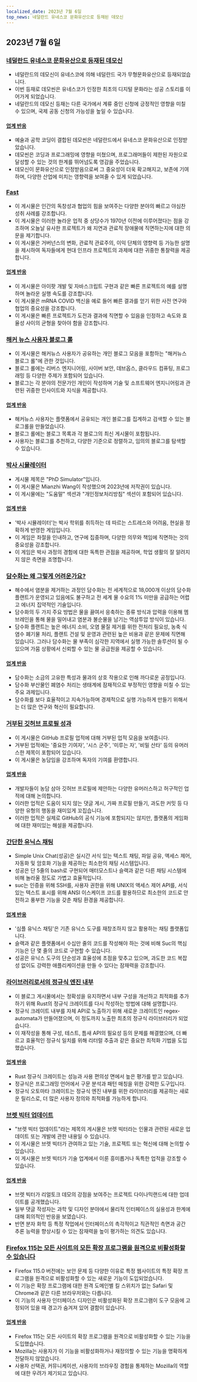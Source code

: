 ```yaml
---
localized_date: 2023년 7월 6일
top_news: 네덜란드 유네스코 문화유산으로 등재된 데모신
---
```




<CallToAction />

<Steps>

## 2023년 7월 6일

### [네덜란드 유네스코 문화유산으로 등재된 데모신](http://demoscene-the-art-of-coding.net/2023/07/03/unescodemoscene-accepted-as-unesco-cultural-heritage-in-the-netherlands/)

- 네덜란드의 데모신이 유네스코에 의해 네덜란드 국가 무형문화유산으로 등재되었습니다.
- 이번 등재로 데모씬은 유네스코가 인정한 최초의 디지털 문화라는 성공 스토리를 이어가게 되었습니다.
- 네덜란드의 데모신 등재는 다른 국가에서 계류 중인 신청에 긍정적인 영향을 미칠 수 있으며, 국제 공동 신청의 가능성을 높일 수 있습니다.

#### [업계 반응](http://news.ycombinator.com/item?id=36597460)

- 예술과 공학 코딩이 결합된 데모씬은 네덜란드에서 유네스코 문화유산으로 인정받았습니다.
- 데모씬은 코딩과 프로그래밍에 영향을 미쳤으며, 프로그래머들이 제한된 자원으로 달성할 수 있는 것의 한계를 뛰어넘도록 영감을 주었습니다.
- 데모신이 문화유산으로 인정받음으로써 그 중요성이 더욱 확고해지고, 보존에 기여하며, 다양한 산업에 미치는 영향력을 보여줄 수 있게 되었습니다.

### [Fast](https://patrickcollison.com/fast)

- 이 게시물은 인간의 독창성과 협업의 힘을 보여주는 다양한 분야의 빠르고 야심찬 성취 사례를 강조합니다.
- 이 게시물은 이러한 놀라운 업적 중 상당수가 1970년 이전에 이루어졌다는 점을 강조하며 오늘날 유사한 프로젝트가 왜 지연과 관료적 장애물에 직면하는지에 대한 의문을 제기합니다.
- 이 게시물은 거버넌스의 변화, 관료적 관료주의, 이익 단체의 영향력 등 가능한 설명을 제시하여 독자들에게 현대 인프라 프로젝트의 과제에 대한 귀중한 통찰력을 제공합니다.

#### [업계 반응](http://news.ycombinator.com/item?id=36605912)

- 이 게시물은 아이팟 개발 및 자바스크립트 구현과 같은 빠른 프로젝트의 예를 설명하며 놀라운 실행 속도를 강조합니다.
- 이 게시물은 mRNA COVID 백신을 예로 들어 빠른 결과를 얻기 위한 사전 연구와 협업의 중요성을 강조합니다.
- 이 게시물은 빠른 프로젝트가 도전과 결과에 직면할 수 있음을 인정하고 속도와 효율성 사이의 균형을 찾아야 함을 강조합니다.

### [해커 뉴스 사용자 블로그 롤](https://dm.hn)

- 이 게시물은 해커뉴스 사용자가 공유하는 개인 블로그 모음을 포함하는 "해커뉴스 블로그 롤"에 관한 것입니다.
- 블로그 롤에는 리버스 엔지니어링, 사이버 보안, 데브옵스, 클라우드 컴퓨팅, 프로그래밍 등 다양한 주제가 포함되어 있습니다.
- 블로그는 각 분야의 전문가인 개인이 작성하며 기술 및 소프트웨어 엔지니어링과 관련된 귀중한 인사이트와 지식을 제공합니다.

#### [업계 반응](http://news.ycombinator.com/item?id=36605493)

- 해커뉴스 사용자는 플랫폼에서 공유되는 개인 블로그를 집계하고 검색할 수 있는 블로그롤을 만들었습니다.
- 블로그 롤에는 블로그 목록과 각 블로그의 최신 게시물이 포함됩니다.
- 사용자는 블로그를 추천하고, 다양한 기준으로 정렬하고, 임의의 블로그를 탐색할 수 있습니다.

### [박사 시뮬레이터](https://research.wmz.ninja/projects/phd/index.html)

- 게시물 제목은 "PhD Simulator"입니다.
- 이 게시물은 Mianzhi Wang이 작성했으며 2023년에 저작권이 있습니다.
- 이 게시물에는 "도움말" 섹션과 "개인정보처리방침" 섹션이 포함되어 있습니다.

#### [업계 반응](http://news.ycombinator.com/item?id=36597534)

- '박사 시뮬레이터'는 박사 학위를 취득하는 데 따르는 스트레스와 어려움, 현실을 정확하게 반영한 게임입니다.
- 이 게임은 좌절을 인내하고, 연구에 집중하며, 다양한 의무와 책임에 직면하는 것의 중요성을 강조합니다.
- 이 게임은 박사 과정의 경험에 대한 독특한 관점을 제공하며, 학업 생활의 잘 알려지지 않은 측면을 조명합니다.

### [담수화는 왜 그렇게 어려운가요?](https://practical.engineering/blog/2023/6/28/why-is-desalination-so-difficult)

- 해수에서 염분을 제거하는 과정인 담수화는 전 세계적으로 18,000개 이상의 담수화 플랜트가 운영되고 있음에도 불구하고 전 세계 물 수요의 1% 미만을 공급하는 어렵고 에너지 집약적인 기술입니다.
- 담수화의 두 가지 주요 방법은 물을 끓여서 응축하는 증류 방식과 압력을 이용해 멤브레인을 통해 물을 밀어내고 염분과 불순물을 남기는 역삼투압 방식이 있습니다.
- 담수화 플랜트는 높은 에너지 소비, 오염 물질 제거를 위한 전처리 필요성, 농축 식염수 폐기물 처리, 플랜트 건설 및 운영과 관련된 높은 비용과 같은 문제에 직면해 있습니다. 그러나 담수화는 물 부족이 심각한 지역에서 실행 가능한 솔루션이 될 수 있으며 가뭄 상황에서 신뢰할 수 있는 물 공급원을 제공할 수 있습니다.

#### [업계 반응](http://news.ycombinator.com/item?id=36602909)

- 담수화는 소금의 고유한 특성과 물과의 상호 작용으로 인해 까다로운 공정입니다.
- 담수화 부산물인 폐염수 처리는 생태계에 잠재적으로 부정적인 영향을 미칠 수 있는 주요 과제입니다.
- 담수화를 보다 효율적이고 지속가능하며 경제적으로 실행 가능하게 만들기 위해서는 더 많은 연구와 혁신이 필요합니다.

### [거부된 깃허브 프로필 성과](https://github.com/Flet/rejected-github-profile-achievements)

- 이 게시물은 GitHub 프로필 업적에 대해 거부된 업적 모음을 보여줍니다.
- 거부된 업적에는 '중요한 기여자', '시스 군주', '미루는 자', '비밀 산타' 등의 유머러스한 제목이 포함되어 있습니다.
- 이 게시물은 농담임을 강조하며 독자의 기여를 환영합니다.

#### [업계 반응](http://news.ycombinator.com/item?id=36607439)

- 개발자들이 농담 삼아 깃허브 프로필에 제안하는 다양한 유머러스하고 허구적인 업적에 대해 논의합니다.
- 이러한 업적은 도움이 되지 않는 댓글 게시, 가짜 프로필 만들기, 과도한 커밋 등 다양한 유형의 행동을 재미있게 꼬집습니다.
- 이러한 업적은 실제로 GitHub의 공식 기능에 포함되지는 않지만, 플랫폼의 게임화에 대한 재미있는 해설을 제공합니다.

### [간단한 유닉스 채팅](https://the-dam.org/docs/explanations/suc.html)

- Simple Unix Chat(성공)은 실시간 서식 있는 텍스트 채팅, 파일 공유, 액세스 제어, 자동화 및 암호화 기능을 제공하는 최소한의 채팅 시스템입니다.
- 성공은 단 5줄의 bash로 구현되어 매터모스트나 슬랙과 같은 다른 채팅 시스템에 비해 놀라울 정도로 가볍고 효율적입니다.
- suc는 인증을 위해 SSH를, 사용자 권한을 위해 UNIX의 액세스 제어 API를, 서식 있는 텍스트 표시를 위해 ANSI 이스케이프 코드를 활용하므로 최소한의 코드로 안전하고 풍부한 기능을 갖춘 채팅 환경을 제공합니다.

#### [업계 반응](http://news.ycombinator.com/item?id=36594916)

- '심플 유닉스 채팅'은 기존 유닉스 도구를 재창조하지 않고 활용하는 채팅 플랫폼입니다.
- 슬랙과 같은 플랫폼에서 수십만 줄의 코드를 작성해야 하는 것에 비해 Suc의 핵심 기능은 단 몇 줄의 코드로 구현할 수 있습니다.
- 성공은 유닉스 도구의 단순성과 효율성에 초점을 맞추고 있으며, 과도한 코드 복잡성 없이도 강력한 애플리케이션을 만들 수 있다는 잠재력을 강조합니다.

### [라이브러리로서의 정규식 엔진 내부](https://blog.burntsushi.net/regex-internals/)

- 이 블로그 게시물에서는 정확성을 유지하면서 내부 구성을 개선하고 최적화를 추가하기 위해 Rust의 정규식 크레이트를 다시 작성하는 방법에 대해 설명합니다.
- 정규식 크레이트 내부를 자체 API로 노출하기 위해 새로운 크레이트인 regex-automata가 만들어졌으며, 이 정도까지 노출한 최초의 정규식 라이브러리가 되었습니다.
- 이 재작성을 통해 구성, 테스트, 틈새 API의 필요성 등의 문제를 해결했으며, 더 빠르고 효율적인 정규식 일치를 위해 리터럴 추출과 같은 중요한 최적화 기법을 도입했습니다.

#### [업계 반응](http://news.ycombinator.com/item?id=36600263)

- Rust 정규식 크레이트는 성능과 사용 편의성 면에서 높은 평가를 받고 있습니다.
- 정규식은 프로그래밍 언어에서 구문 분석과 패턴 매칭을 위한 강력한 도구입니다.
- 정규식 오토마타 크레이트는 정규식 엔진 내부를 위한 라이브러리를 제공하는 새로운 릴리스로, 더 많은 사용자 정의와 최적화를 가능하게 합니다.

### [브렛 빅터 업데이트](http://worrydream.com/July2023/)

- "브렛 빅터 업데이트"라는 제목의 게시물은 브렛 빅터라는 인물과 관련된 새로운 업데이트 또는 개발에 관한 내용일 수 있습니다.
- 이 게시물은 브렛 빅터가 관여하고 있는 기술, 프로젝트 또는 혁신에 대해 논의할 수 있습니다.
- 이 게시물은 브렛 빅터가 기술 업계에서 이룬 흥미롭거나 독특한 업적을 강조할 수 있습니다.

#### [업계 반응](http://news.ycombinator.com/item?id=36596095)

- 브렛 빅터가 리얼토크 데모의 강점을 보여주는 프로젝트 다이나믹랜드에 대한 업데이트를 공개했습니다.
- 일부 댓글 작성자는 과학 및 디자인 분야에서 물리적 인터페이스의 실용성과 한계에 대해 회의적인 반응을 보였습니다.
- 반면 분자 화학 등 특정 작업에서 인터페이스의 촉각적이고 직관적인 측면과 공간 추론 능력을 향상시킬 수 있는 잠재력을 높이 평가하는 의견도 있습니다.

### [Firefox 115는 모든 사이트의 모든 확장 프로그램을 원격으로 비활성화할 수 있습니다](https://lapcatsoftware.com/articles/2023/7/1.html)

- Firefox 115.0 버전에는 보안 문제 등 다양한 이유로 특정 웹사이트의 특정 확장 프로그램을 원격으로 비활성화할 수 있는 새로운 기능이 도입되었습니다.
- 이 기능은 확장 프로그램에 대한 원격 도메인별 킬 스위치가 없는 Safari 및 Chrome과 같은 다른 브라우저와는 다릅니다.
- 이 기능의 사용자 인터페이스 디자인은 비활성화된 확장 프로그램이 도구 모음에 고정되어 있을 때 경고가 숨겨져 있어 결함이 있습니다.

#### [업계 반응](http://news.ycombinator.com/item?id=36602193)

- Firefox 115는 모든 사이트의 확장 프로그램을 원격으로 비활성화할 수 있는 기능을 도입했습니다.
- Mozilla는 사용자가 이 기능을 비활성화하거나 재정의할 수 있는 기능을 명확하게 전달하지 않았습니다.
- 사용자 선택권, 커뮤니케이션, 사용자의 브라우징 경험을 통제하는 Mozilla의 역할에 대한 우려가 제기되고 있습니다.

</Steps>
